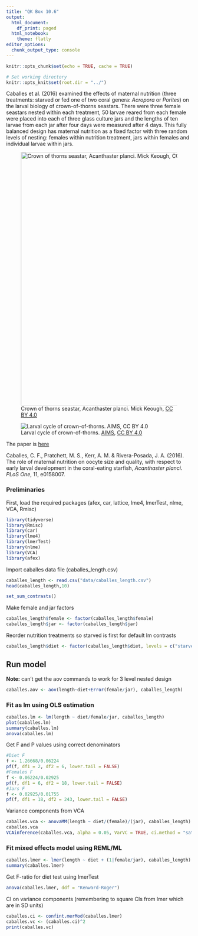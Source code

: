 ```yaml
---
title: "QK Box 10.6"
output:
  html_document:
    df_print: paged
  html_notebook:
    theme: flatly
editor_options:
  chunk_output_type: console
---
```


```r
knitr::opts_chunk$set(echo = TRUE, cache = TRUE)

# Set working directory
knitr::opts_knit$set(root.dir = "../")
```

Caballes et al. (2016) examined the effects of maternal nutrition (three treatments: starved or fed one of two coral genera: *Acropora* or *Porites*) on the larval biology of crown-of-thorns seastars. There were three female seastars nested within each treatment, 50 larvae reared from each female were placed into each of three glass culture jars and the lengths of ten larvae from each jar after four days were measured after 4 days. This fully balanced design has maternal nutrition as a fixed factor with three random levels of nesting: females within nutrition treatment, jars within females and individual larvae within jars.

![Crown of thorns seastar, Acanthaster planci. Mick Keough, [CC BY 4.0](https://creativecommons.org/licenses/by-sa/4.0)](../media/Crown_of_thorns.jpg){width="686"}

![Larval cycle of crown-of-thorns. [AIMS](www.aims.gov.au), [CC BY 4.0](https://creativecommons.org/licenses/by-sa/4.0)](../media/Larval%20cycle%20of%20crown-of-thorns.png)

The paper is [here](doi:10.1371/journal.pone.0158007)

Caballes, C. F., Pratchett, M. S., Kerr, A. M. & Rivera-Posada, J. A. (2016). The role of maternal nutrition on oocyte size and quality, with respect to early larval development in the coral-eating starfish, *Acanthaster planci*. *PLoS One*, 11, e0158007.

### Preliminaries

First, load the required packages (afex, car, lattice, lme4, lmerTest, nlme, VCA, Rmisc)

```r
library(tidyverse)
library(Rmisc)
library(car)
library(lme4)
library(lmerTest)
library(nlme)
library(VCA)
library(afex)
```

Import caballes data file (caballes_length.csv)

```r
caballes_length <- read.csv("data/caballes_length.csv")
head(caballes_length,10)
```

```r
set_sum_contrasts()
```

Make female and jar factors

```r
caballes_length$female <- factor(caballes_length$female)
caballes_length$jar <- factor(caballes_length$jar)
```

Reorder nutrition treatments so starved is first for default lm contrasts

```r
caballes_length$diet <- factor(caballes_length$diet, levels = c("starved","aa","pr"))
```

## Run model

**Note:** can't get the aov commands to work for 3 level nested design

```r
caballes.aov <- aov(length~diet+Error(female/jar), caballes_length)
```

### Fit as lm using OLS estimation

```r
caballes.lm <- lm(length ~ diet/female/jar, caballes_length)
plot(caballes.lm)
summary(caballes.lm)
anova(caballes.lm)
```

Get F and P values using correct denominators

```r
#Diet F
f <- 1.26668/0.06224
pf(f, df1 = 2, df2 = 6, lower.tail = FALSE)
#Females F
f <- 0.06224/0.02925
pf(f, df1 = 6, df2 = 18, lower.tail = FALSE)
#Jars F
f <- 0.02925/0.01755
pf(f, df1 = 18, df2 = 243, lower.tail = FALSE)
```

Variance components from VCA

```r
caballes.vca <- anovaMM(length ~ diet/(female)/(jar), caballes_length)
caballes.vca
VCAinference(caballes.vca, alpha = 0.05, VarVC = TRUE, ci.method = "satterthwaite")
```

### Fit mixed effects model using REML/ML

```r
caballes.lmer <- lmer(length ~ diet + (1|female/jar), caballes_length)
summary(caballes.lmer)
```

Get F-ratio for diet test using lmerTest

```r
anova(caballes.lmer, ddf = "Kenward-Roger")
```

CI on variance components (remembering to square CIs from lmer which are in SD units)

```r
caballes.ci <- confint.merMod(caballes.lmer)
caballes.vc <- (caballes.ci)^2
print(caballes.vc)
```
